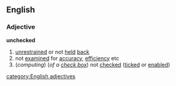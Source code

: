 ==English==
===Adjective===
'''unchecked'''
#[[unrestrained]] or not [[held]] [[back]]
#not [[examined]] for [[accuracy]], [[efficiency]] etc
#(''computing'') (''of a [[check box]]'') not [[checked]] ([[ticked]] or [[enabled]])
[[category:English adjectives]]